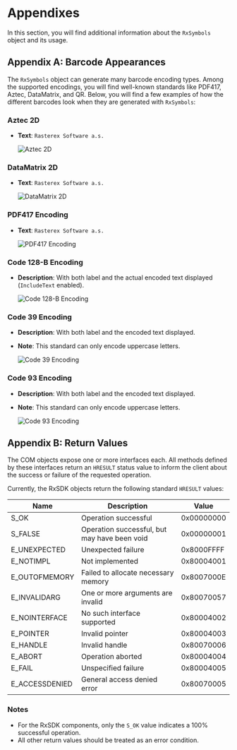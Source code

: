 # Appendixes


In this section, you will find additional information about the `RxSymbols` object and its usage.

## Appendix A: Barcode Appearances

The `RxSymbols` object can generate many barcode encoding types. Among the supported encodings, you will find well-known standards like PDF417, Aztec, DataMatrix, and QR. Below, you will find a few examples of how the different barcodes look when they are generated with `RxSymbols`:

### Aztec 2D

- **Text**: `Rasterex Software a.s.`

  <img src={aztec} alt="Aztec 2D" width={100} />

### DataMatrix 2D

- **Text**: `Rasterex Software a.s.`

  <img src={dataMatrix} alt="DataMatrix 2D" width={100} />

### PDF417 Encoding

- **Text**: `Rasterex Software a.s.`

  <img src={pdf417} alt="PDF417 Encoding" width={200} />

### Code 128-B Encoding

- **Description**: With both label and the actual encoded text displayed (`IncludeText` enabled).

  <img src={code128} alt="Code 128-B Encoding" width={200} />

### Code 39 Encoding

- **Description**: With both label and the encoded text displayed.
- **Note**: This standard can only encode uppercase letters.

  <img src={code39} alt="Code 39 Encoding" width={200} />

### Code 93 Encoding

- **Description**: With both label and the encoded text displayed.
- **Note**: This standard can only encode uppercase letters.

  <img src={code93} alt="Code 93 Encoding" width={200} />

## Appendix B: Return Values

The COM objects expose one or more interfaces each. All methods defined by these interfaces return an `HRESULT` status value to inform the client about the success or failure of the requested operation.

Currently, the RxSDK objects return the following standard `HRESULT` values:

| Name           | Description                                  | Value      |
| -------------- | -------------------------------------------- | ---------- |
| S_OK           | Operation successful                         | 0x00000000 |
| S_FALSE        | Operation successful, but may have been void | 0x00000001 |
| E_UNEXPECTED   | Unexpected failure                           | 0x8000FFFF |
| E_NOTIMPL      | Not implemented                              | 0x80004001 |
| E_OUTOFMEMORY  | Failed to allocate necessary memory          | 0x8007000E |
| E_INVALIDARG   | One or more arguments are invalid            | 0x80070057 |
| E_NOINTERFACE  | No such interface supported                  | 0x80004002 |
| E_POINTER      | Invalid pointer                              | 0x80004003 |
| E_HANDLE       | Invalid handle                               | 0x80070006 |
| E_ABORT        | Operation aborted                            | 0x80004004 |
| E_FAIL         | Unspecified failure                          | 0x80004005 |
| E_ACCESSDENIED | General access denied error                  | 0x80070005 |

### Notes

- For the RxSDK components, only the `S_OK` value indicates a 100% successful operation.
- All other return values should be treated as an error condition.
